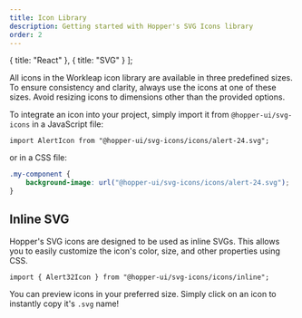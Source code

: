 ```yaml
---
title: Icon Library
description: Getting started with Hopper's SVG Icons library
order: 2
---
```


  { title: "React" },
  { title: "SVG" }
];

All icons in the Workleap icon library are available in three predefined sizes. To ensure consistency and clarity, always use the icons at one of these sizes. Avoid resizing icons to dimensions other than the provided options.

To integrate an icon into your project, simply import it from `@hopper-ui/svg-icons` in a JavaScript file:

```tsx
import AlertIcon from "@hopper-ui/svg-icons/icons/alert-24.svg";
```
or in a CSS file:
```css
.my-component {
    background-image: url("@hopper-ui/svg-icons/icons/alert-24.svg");
}
```

## Inline SVG

Hopper's SVG icons are designed to be used as inline SVGs. This allows you to easily customize the icon's color, size, and other properties using CSS.
```tsx
import { Alert32Icon } from "@hopper-ui/svg-icons/icons/inline";
```

You can preview icons in your preferred size. Simply click on an icon to instantly copy it's `.svg` name!

<Switcher type="svg"/>
